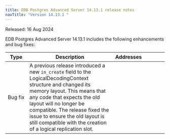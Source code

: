 ```yaml
---
title: EDB Postgres Advanced Server 14.13.1 release notes
navTitle: "Version 14.13.1 "
---
```


Released: 16 Aug 2024

EDB Postgres Advanced Server 14.13.1  includes the following enhancements and bug fixes:

| Type         | Description                                                                                                                                                                                                                                                                                                                             | Addresses&nbsp;&nbsp;&nbsp;&nbsp;&nbsp;&nbsp;&nbsp;&nbsp;&nbsp;&nbsp;&nbsp;&nbsp;&nbsp;&nbsp;&nbsp; |
|--------------|-----------------------------------------------------------------------------------------------------------------------------------------------------------------------------------------------------------------------------------------------------------------------------------------------------------------------------------------|-----------------------------------------------------------------------------------------------------|
| Bug&nbsp;fix | A previous release introduced a new `in_create` field to the LogicalDecodingContext structure and changed its memory layout. This means that any code that expects the old layout will no longer be compatible. The release fixed the issue to ensure the old layout is still compatible with the creation of a logical replication slot. |                                                                                                     |
